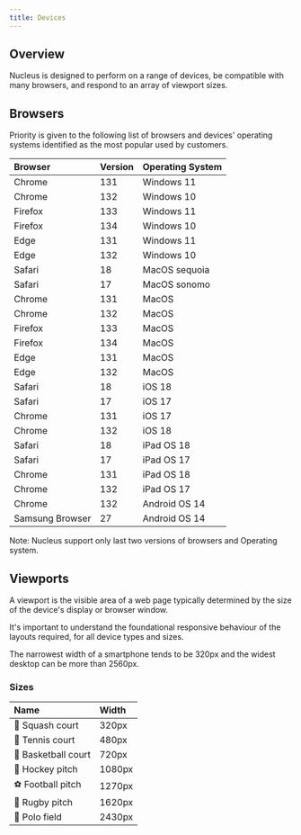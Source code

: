 ```yaml
---
title: Devices
---
```


## Overview

<div class="purpose">
  Nucleus is designed to perform on a range of devices, be compatible with many browsers, and respond to an array of viewport sizes.
</div>

## Browsers

Priority is given to the following list of browsers and devices' operating systems identified as the most popular used by customers.

| Browser         | Version | Operating System |
| :-------------- | :------ | :--------------- |
| Chrome          | 131     | Windows 11       |
| Chrome          | 132     | Windows 10       |
| Firefox         | 133     | Windows 11       |
| Firefox         | 134     | Windows 10       |
| Edge            | 131     | Windows 11       |
| Edge            | 132     | Windows 10       |
| Safari          | 18      | MacOS sequoia    |
| Safari          | 17      | MacOS sonomo     |
| Chrome          | 131     | MacOS            |
| Chrome          | 132     | MacOS            |
| Firefox         | 133     | MacOS            |
| Firefox         | 134     | MacOS            |
| Edge            | 131     | MacOS            |
| Edge            | 132     | MacOS            |
| Safari          | 18      | iOS 18           |
| Safari          | 17      | iOS 17           |
| Chrome          | 131     | iOS 17           |
| Chrome          | 132     | iOS 18           |
| Safari          | 18      | iPad OS 18       |
| Safari          | 17      | iPad OS 17       |
| Chrome          | 131     | iPad OS 18       |
| Chrome          | 132     | iPad OS 17       |
| Chrome          | 132     | Android OS 14    |
| Samsung Browser | 27      | Android OS 14    |

Note: Nucleus support only last two versions of browsers and Operating system.

## Viewports

A viewport is the visible area of a web page typically determined by the size of the device's display or browser window.

It's important to understand the foundational responsive behaviour of the layouts required, for all device types and sizes.

The narrowest width of a smartphone tends to be 320px and the widest desktop can be more than 2560px.

### Sizes

| Name                | Width  |
| :------------------ | :----- |
| 🔵 Squash court     | 320px  |
| 🎾 Tennis court     | 480px  |
| 🏀 Basketball court | 720px  |
| 🏑 Hockey pitch     | 1080px |
| ⚽ Football pitch   | 1270px |
| 🏉 Rugby pitch      | 1620px |
| 👕 Polo field       | 2430px |
